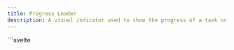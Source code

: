 ```yaml
---
title: Progress Loader
description: A visual indicator used to show the progress of a task or loading state.
---
```



<Tabs>
  <TabItem label="Preview">
    <ProgressLoaderPreview client:load />
  </TabItem>
  <TabItem label="Usage">
    ```svelte
    <script lang="ts">
      import { Button, ProgressLoader } from "@dxdns/feflow"

      let progress = $state(0)

      let interval: ReturnType<typeof setInterval>

      function startProgress() {
        interval = setInterval(() => {
          if (progress < 100) {
            progress += 1
          } else {
            clearInterval(interval)
            progress = 0
          }
        }, 100)
      }
    </script>

    <div style="line-height: 5; padding: 1rem;">
      <ProgressLoader {progress} />
      <Button disabled={progress > 0} onclick={startProgress}>
        start progress
      </Button>
    </div>
    ```

  </TabItem>
</Tabs>
